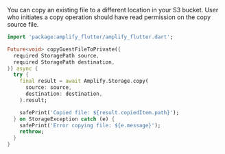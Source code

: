 You can copy an existing file to a different location in your S3 bucket. User who initiates a copy operation should have read permission on the copy source file.

```dart
import 'package:amplify_flutter/amplify_flutter.dart';

Future<void> copyGuestFileToPrivate({
  required StoragePath source,
  required StoragePath destination,
}) async {
  try {
    final result = await Amplify.Storage.copy(
      source: source,
      destination: destination,
    ).result;

    safePrint('Copied file: ${result.copiedItem.path}');
  } on StorageException catch (e) {
    safePrint('Error copying file: ${e.message}');
    rethrow;
  }
}
```

